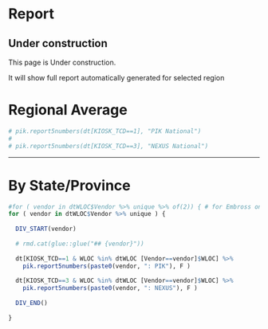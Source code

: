 # Report
<!-- # Full report -->


## Under construction


This page is Under construction.

It will show full report automatically generated for selected region

# Regional Average

```r

# pik.report5numbers(dt[KIOSK_TCD==1], "PIK National")
# 
# pik.report5numbers(dt[KIOSK_TCD==3], "NEXUS National")

```

***

# By State/Province

```r

#for ( vendor in dtWLOC$Vendor %>% unique %>% of(2)) { # for Embross only
for ( vendor in dtWLOC$Vendor %>% unique ) {
  
  DIV_START(vendor)
  
  # rmd.cat(glue::glue("## {vendor}"))
  
  dt[KIOSK_TCD==1 & WLOC %in% dtWLOC [Vendor==vendor]$WLOC] %>% 
    pik.report5numbers(paste0(vendor, ": PIK"), F )
  
  dt[KIOSK_TCD==3 & WLOC %in% dtWLOC [Vendor==vendor]$WLOC] %>% 
    pik.report5numbers(paste0(vendor, ": NEXUS"), F )
  
  DIV_END()
  
}

```




  